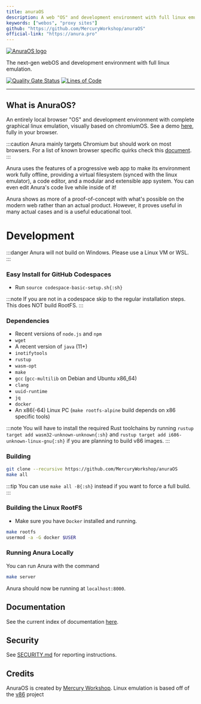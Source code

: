 ```yaml
---
title: anuraOS
description: A web "OS" and development environment with full linux emulation.
keywords: ["webos", "proxy sites"]
github: "https://github.com/MercuryWorkshop/anuraOS"
official-link: "https://anura.pro"
---
```


[![AnuraOS logo](https://raw.githubusercontent.com/MercuryWorkshop/anuraOS/main/assets/logo_dark.png)](https://github.com/MercuryWorkshop/anuraOS)

The next-gen webOS and development environment with full linux emulation.

[![Quality Gate Status](https://sonarcloud.io/api/project_badges/measure?project=MercuryWorkshop_anuraOS\&metric=alert_status)](https://sonarcloud.io/summary/new_code?id=MercuryWorkshop_anuraOS)
[![Lines of Code](https://sonarcloud.io/api/project_badges/measure?project=MercuryWorkshop_anuraOS\&metric=ncloc)](https://sonarcloud.io/summary/new_code?id=MercuryWorkshop_anuraOS)

---

## What is AnuraOS?

An entirely local browser "OS" and development environment with complete graphical linux emulation, visually based on chromiumOS. See a demo [here](https://anura.pro), fully in your browser.

:::caution
Anura mainly targets Chromium but should work on most browsers. For a list of known browser specific quirks check this [document](https://github.com/MercuryWorkshop/anuraOS/blob/main/BrowserQuirks.md).
:::

Anura uses the features of a progressive web app to make its environment work fully offline, providing a virtual filesystem (synced with the linux emulator), a code editor, and a modular and extensible app system. You can even edit Anura's code live while inside of it!

Anura shows as more of a proof-of-concept with what's possible on the modern web rather than an actual product. However, it proves useful in many actual cases and is a useful educational tool.

# Development

:::danger
Anura will not build on Windows. Please use a Linux VM or WSL.
:::

### Easy Install for GitHub Codespaces

- Run `source codespace-basic-setup.sh{:sh}`

:::note
If you are not in a codespace skip to the regular installation steps.
This does NOT build RootFS.
:::

### Dependencies

- Recent versions of `node.js` and `npm`
- `wget`
- A recent version of `java` (11+)
- `inotifytools`
- `rustup`
- `wasm-opt`
- `make`
- `gcc` (`gcc-multilib` on Debian and Ubuntu x86\_64)
- `clang`
- `uuid-runtime`
- `jq`
- `docker`
- An x86(-64) Linux PC (`make rootfs-alpine` build depends on x86 specific tools)

:::note
You will have to install the required Rust toolchains by running `rustup target add wasm32-unknown-unknown{:sh}` and `rustup target add i686-unknown-linux-gnu{:sh}` if you are planning to build v86 images.
:::

### Building

```bash
git clone --recursive https://github.com/MercuryWorkshop/anuraOS
make all
```

:::tip
You can use `make all -B{:sh}` instead if you want to force a full build.
:::

### Building the Linux RootFS

- Make sure you have `Docker` installed and running.

```bash
make rootfs
usermod -a -G docker $USER
```

### Running Anura Locally

You can run Anura with the command

```bash
make server
```

Anura should now be running at `localhost:8000`.

## Documentation

See the current index of documentation [here](https://github.com/MercuryWorkshop/anuraOS/blob/main/documentation/README.md).

## Security

See [SECURITY.md](https://github.com/MercuryWorkshop/anuraOS/blob/main/SECURITY.md) for reporting instructions.

## Credits

AnuraOS is created by [Mercury Workshop](https://mercurywork.shop). Linux emulation is based off of the [v86](https://github.com/copy/v86) project
